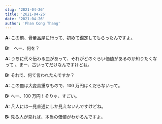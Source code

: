 ```yaml
---
slug: '2021-04-26'
title: '2021-04-26'
date: '2021-04-26'
author: 'Phan Cong Thang'
---
```


**A:** この前、骨董品屋に行って、初めて鑑定してもらったんですよ。

**B:**　へー、何を？

**A:** うちに代々伝わる皿があって、それがどのぐらい価値があるのか知りたくなって
。まー、古いってだけなんですけどね。

**B:** それで、何て言われたんですか？

**A:** この皿は大変貴重なもので、100 万円はくだらないって。

**B:** へー、100 万円！そりゃ、すごい。

**A:** 凡人には一見普通にしか見えないんですけどね。

**B:** 見る人が見れば、本当の価値がわかるんですよ。
